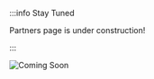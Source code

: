:::info Stay Tuned

Partners page is under construction!

:::

![Coming Soon](/img/under_construction.svg)

